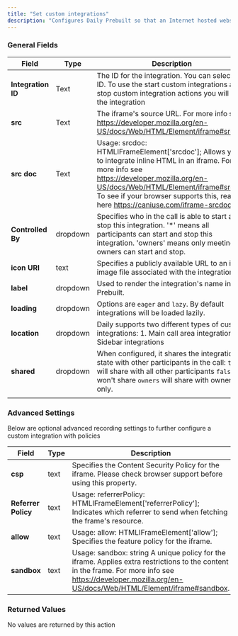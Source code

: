 ```yaml
---
title: "Set custom integrations"
description: "Configures Daily Prebuilt so that an Internet hosted website can be embedded into Prebuilt as an iframe. Learn more about this method in [Daily's documentation](https://docs.daily.co/reference/daily-js/instance-methods/set-custom-integrations)."
---
```




<dailyPlusFlag feature="action" />

### General Fields

| **Field**          | **Type** | **Description**                                                                                                                                                                                                                                                            |
| ------------------ | -------- | -------------------------------------------------------------------------------------------------------------------------------------------------------------------------------------------------------------------------------------------------------------------------- |
| **Integration ID** | Text     | The ID for the integration. You can select the ID. To use the start custom integrations and stop custom integration actions you will set the integration                                                                                                                   |
| **src**            | Text     | The iframe's source URL. For more info see https://developer.mozilla.org/en-US/docs/Web/HTML/Element/iframe#src.                                                                                                                                                           |
| **src doc**        | Text     | Usage: srcdoc: HTMLIFrameElement['srcdoc']; Allows you to integrate inline HTML in an iframe. For more info see https://developer.mozilla.org/en-US/docs/Web/HTML/Element/iframe#srcdoc To see if your browser supports this, read here https://caniuse.com/iframe-srcdoc. |
| **Controlled By**  | dropdown | Specifies who in the call is able to start and stop this integration. '\*' means all participants can start and stop this integration. 'owners' means only meeting owners can start and stop.                                                                              |
| **icon URI**       | text     | Specifies a publicly available URL to an icon image file associated with the integration.                                                                                                                                                                                  |
| **label**          | dropdown | Used to render the integration's name in Prebuilt.                                                                                                                                                                                                                         |
| **loading**        | dropdown | Options are `eager` and `lazy`. By default integrations will be loaded lazily.                                                                                                                                                                                             |
| **location**       | dropdown | Daily supports two different types of custom integrations: 1. Main call area integrations 2. Sidebar integrations                                                                                                                                                          |
| **shared**         | dropdown | When configured, it shares the integration's state with other participants in the call: `true` will share with all other participants `false` won't share `owners` will share with owners only.                                                                            |
|                    |

### Advanced Settings

Below are optional advanced recording settings to further configure a custom integration with policies

| **Field**           | **Type** | **Description**                                                                                                                                                                                            |
| ------------------- | -------- | ---------------------------------------------------------------------------------------------------------------------------------------------------------------------------------------------------------- |
| **csp**             | text     | Specifies the Content Security Policy for the iframe. Please check browser support before using this property.                                                                                             |
| **Referrer Policy** | text     | Usage: referrerPolicy: HTMLIFrameElement['referrerPolicy']; Indicates which referrer to send when fetching the frame's resource.                                                                           |
| **allow**           | text     | Usage: allow: HTMLIFrameElement['allow']; Specifies the feature policy for the iframe.                                                                                                                     |
| **sandbox**         | text     | Usage: sandbox: string A unique policy for the iframe. Applies extra restrictions to the content in the frame. For more info see https://developer.mozilla.org/en-US/docs/Web/HTML/Element/iframe#sandbox. |

### Returned Values

No values are returned by this action

<dailyBubbleFooter />
